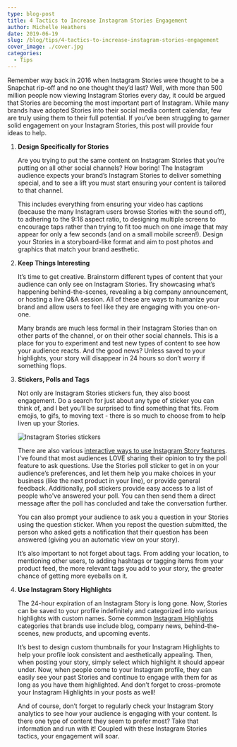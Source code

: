 ```yaml
---
type: blog-post
title: 4 Tactics to Increase Instagram Stories Engagement
author: Michelle Heathers
date: 2019-06-19
slug: /blog/tips/4-tactics-to-increase-instagram-stories-engagement
cover_image: ./cover.jpg
categories:
  - Tips
---
```


Remember way back in 2016 when Instagram Stories were thought to be a Snapchat rip-off and no one thought they’d last? Well, with more than 500 million people now viewing Instagram Stories every day, it could be argued that Stories are becoming the most important part of Instagram. While many brands have adopted Stories into their social media content calendar, few are truly using them to their full potential. If you’ve been struggling to garner solid engagement on your Instagram Stories, this post will provide four ideas to help.

1. **Design Specifically for Stories**

   Are you trying to put the same content on Instagram Stories that you’re putting on all other social channels? How boring! The Instagram audience expects your brand’s Instagram Stories to deliver something special, and to see a lift you must start ensuring your content is tailored to that channel.

   This includes everything from ensuring your video has captions (because the many Instagram users browse Stories with the sound off), to adhering to the 9:16 aspect ratio, to designing multiple screens to encourage taps rather than trying to fit too much on one image that may appear for only a few seconds (and on a small mobile screen!). Design your Stories in a storyboard-like format and aim to post photos and graphics that match your brand aesthetic.

2. **Keep Things Interesting**

   It’s time to get creative. Brainstorm different types of content that your audience can only see on Instagram Stories. Try showcasing what’s happening behind-the-scenes, revealing a big company announcement, or hosting a live Q&A session. All of these are ways to humanize your brand and allow users to feel like they are engaging with you one-on-one.

   Many brands are much less formal in their Instagram Stories than on other parts of the channel, or on their other social channels. This is a place for you to experiment and test new types of content to see how your audience reacts. And the good news? Unless saved to your highlights, your story will disappear in 24 hours so don’t worry if something flops.

3. **Stickers, Polls and Tags**

   Not only are Instagram Stories stickers fun, they also boost engagement. Do a search for just about any type of sticker you can think of, and I bet you’ll be surprised to find something that fits. From emojis, to gifs, to moving text - there is so much to choose from to help liven up your Stories.

   ![Instagram Stories stickers](./instagram-stories-stickers.png)

   There are also various [interactive ways to use Instagram Story features][1]. I’ve found that most audiences LOVE sharing their opinion to try the poll feature to ask questions. Use the Stories poll sticker to get in on your audience’s preferences, and let them help you make choices in your business (like the next product in your line), or provide general feedback. Additionally, poll stickers provide easy access to a list of people who've answered your poll. You can then send them a direct message after the poll has concluded and take the conversation further.

   You can also prompt your audience to ask you a question in your Stories using the question sticker. When you repost the question submitted, the person who asked gets a notification that their question has been answered (giving you an automatic view on your story).

   It’s also important to not forget about tags. From adding your location, to mentioning other users, to adding hashtags or tagging items from your product feed, the more relevant tags you add to your story, the greater chance of getting more eyeballs on it.

4. **Use Instagram Story Highlights**

   The 24-hour expiration of an Instagram Story is long gone. Now, Stories can be saved to your profile indefinitely and categorized into various highlights with custom names. Some common [Instagram Highlights][2] categories that brands use include blog, company news, behind-the-scenes, new products, and upcoming events.

   It’s best to design custom thumbnails for your Instagram Highlights to help your profile look consistent and aesthetically appealing. Then, when posting your story, simply select which highlight it should appear under. Now, when people come to your Instagram profile, they can easily see your past Stories and continue to engage with them for as long as you have them highlighted. And don’t forget to cross-promote your Instagram Highlights in your posts as well!

   And of course, don’t forget to regularly check your Instagram Story analytics to see how your audience is engaging with your content. Is there one type of content they seem to prefer most? Take that information and run with it! Coupled with these Instagram Stories tactics, your engagement will soar.

[1]: http://localhost/brandglue/old-website/blog/tips/3-ways-to-use-interactive-content-to-engage-your-audience-on-social-media
[2]: http://localhost/brandglue/old-website/blog/news/how-to-use-instagram-highlights-in-your-social-media-marketing
